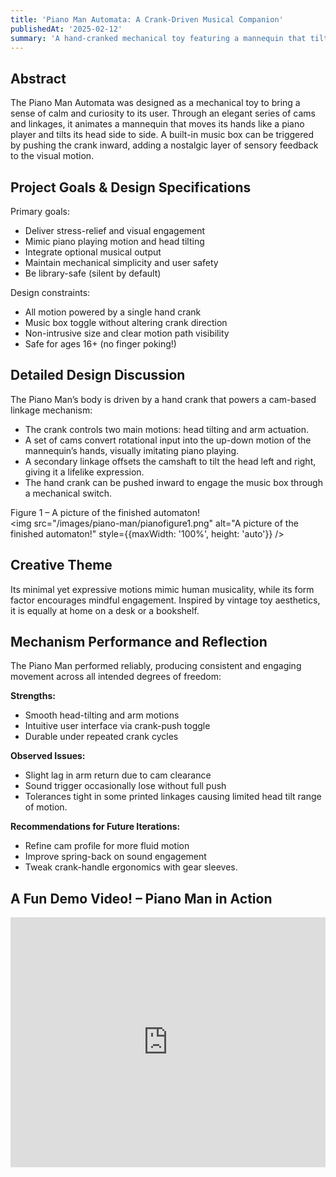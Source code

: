 ```yaml
---
title: 'Piano Man Automata: A Crank-Driven Musical Companion'
publishedAt: '2025-02-12'
summary: 'A hand-cranked mechanical toy featuring a mannequin that tilts its head and mimics piano playing using a clever system of cams and linkages, accompanied optionally by a classic music box tune.'
---
```


## Abstract

The Piano Man Automata was designed as a mechanical toy to bring a sense of calm and curiosity to its user. Through an elegant series of cams and linkages, it animates a mannequin that moves its hands like a piano player and tilts its head side to side. A built-in music box can be triggered by pushing the crank inward, adding a nostalgic layer of sensory feedback to the visual motion.

## Project Goals & Design Specifications

Primary goals:
- Deliver stress-relief and visual engagement  
- Mimic piano playing motion and head tilting  
- Integrate optional musical output  
- Maintain mechanical simplicity and user safety  
- Be library-safe (silent by default)

Design constraints:
- All motion powered by a single hand crank  
- Music box toggle without altering crank direction  
- Non-intrusive size and clear motion path visibility  
- Safe for ages 16+ (no finger poking!)

## Detailed Design Discussion

The Piano Man’s body is driven by a hand crank that powers a cam-based linkage mechanism:

- The crank controls two main motions: head tilting and arm actuation.  
- A set of cams convert rotational input into the up-down motion of the mannequin’s hands, visually imitating piano playing.  
- A secondary linkage offsets the camshaft to tilt the head left and right, giving it a lifelike expression.  
- The hand crank can be pushed inward to engage the music box through a mechanical switch.

Figure 1 – A picture of the finished automaton!  
<img src="/images/piano-man/pianofigure1.png" alt="A picture of the finished automaton!" style={{maxWidth: '100%', height: 'auto'}} />


## Creative Theme

 Its minimal yet expressive motions mimic human musicality, while its form factor encourages mindful engagement. Inspired by vintage toy aesthetics, it is equally at home on a desk or a bookshelf.

## Mechanism Performance and Reflection

The Piano Man performed reliably, producing consistent and engaging movement across all intended degrees of freedom:

**Strengths:**
- Smooth head-tilting and arm motions  
- Intuitive user interface via crank-push toggle  
- Durable under repeated crank cycles

**Observed Issues:**
- Slight lag in arm return due to cam clearance  
- Sound trigger occasionally lose without full push  
- Tolerances tight in some printed linkages causing limited head tilt range of motion.

**Recommendations for Future Iterations:**
- Refine cam profile for more fluid motion  
- Improve spring-back on sound engagement  
- Tweak crank-handle ergonomics with gear sleeves.

## A Fun Demo Video! – Piano Man in Action

<iframe 
  width="100%" 
  height="400" 
  src="https://youtu.be/DK3vIz4Q12E" 
  frameBorder="0" 
  allowFullScreen
  style={{maxWidth: '100%'}}
></iframe>
